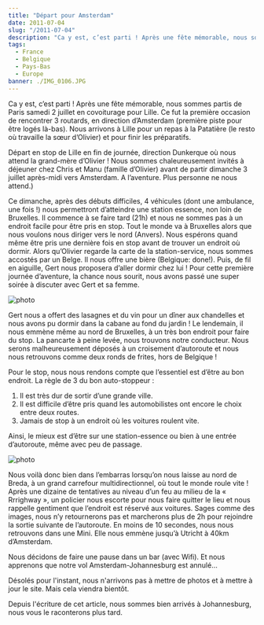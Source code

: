 ```yaml
---
title: "Départ pour Amsterdam"
date: 2011-07-04
slug: "/2011-07-04"
description: "Ca y est, c’est parti ! Après une fête mémorable, nous sommes partis de Paris samedi 2 juillet en covoiturage pour Lille..."
tags:
  - France
  - Belgique
  - Pays-Bas
  - Europe
banner: ./IMG_0106.JPG
---
```


Ca y est, c’est parti ! Après une fête mémorable, nous sommes partis de Paris samedi 2 juillet en covoiturage pour Lille. Ce fut la première occasion de rencontrer 3 routards, en direction d’Amsterdam (première piste pour être logés là-bas). Nous arrivons à Lille pour un repas à la Patatière (le resto où travaille la sœur d’Olivier) et pour finir les préparatifs.

<!-- ![photo](./IMG_0076.JPG) -->

Départ en stop de Lille en fin de journée, direction Dunkerque où nous attend la grand-mère d’Olivier ! Nous sommes chaleureusement invités à déjeuner chez Chris et Manu (famille d’Olivier) avant de partir dimanche 3 juillet après-midi vers Amsterdam. A l’aventure. Plus personne ne nous attend.)

Ce dimanche, après des débuts difficiles, 4 véhicules (dont une ambulance, une fois !) nous permettront d’atteindre une station essence, non loin de Bruxelles. Il commence à se faire tard (21h) et nous ne sommes pas à un endroit facile pour être pris en stop. Tout le monde va à Bruxelles alors que nous voulons nous diriger vers le nord (Anvers). Nous espérons quand même être pris une dernière fois en stop avant de trouver un endroit où dormir. Alors qu’Olivier regarde la carte de la station-service, nous sommes accostés par un Belge. Il nous offre une bière (Belgique: done!). Puis, de fil en aiguille, Gert nous proposera d’aller dormir chez lui ! Pour cette première journée d’aventure, la chance nous sourit, nous avons passé une super soirée à discuter avec Gert et sa femme.

![photo](./IMG_0091.JPG)

Gert nous a offert des lasagnes et du vin pour un dîner aux chandelles et nous avons pu dormir dans la cabane au fond du jardin ! Le lendemain, il nous emmène même au nord de Bruxelles, à un très bon endroit pour faire du stop. La pancarte à peine levée, nous trouvons notre conducteur. Nous serons malheureusement déposés à un croisement d’autoroute et nous nous retrouvons comme deux ronds de frites, hors de Belgique !

Pour le stop, nous nous rendons compte que l’essentiel est d’être au bon endroit. La règle de 3 du bon auto-stoppeur :

1. Il est très dur de sortir d’une grande ville.
2. Il est difficile d’être pris quand les automobilistes ont encore le choix entre deux routes.
3. Jamais de stop à un endroit où les voitures roulent vite.

Ainsi, le mieux est d’être sur une station-essence ou bien à une entrée d’autoroute, même avec peu de passage.

![photo](./IMG_0102.JPG)

Nous voilà donc bien dans l’embarras lorsqu’on nous laisse au nord de Breda, à un grand carrefour multidirectionnel, où tout le monde roule vite ! Après une dizaine de tentatives au niveau d’un feu au milieu de la « Rrrighway », un policier nous escorte pour nous faire quitter le lieu et nous rappelle gentiment que l’endroit est réservé aux voitures. Sages comme des images, nous n’y retournerons pas et marcherons plus de 2h pour rejoindre la sortie suivante de l’autoroute. En moins de 10 secondes, nous nous retrouvons dans une Mini. Elle nous emmène jusqu’à Utricht à 40km d’Amsterdam.

Nous décidons de faire une pause dans un bar (avec Wifi). Et nous apprenons que notre vol Amsterdam-Johannesburg est annulé...

Désolés pour l'instant, nous n'arrivons pas à mettre de photos et à mettre à jour le site. Mais cela viendra bientôt.

Depuis l'écriture de cet article, nous sommes bien arrivés à Johannesburg, nous vous le raconterons plus tard.


<Navigation
  previous="/2011-06-11"
  next="/2011-07-10"
  gallery="/galerie/pays-bas"
/>
